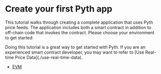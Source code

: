 
# Create your first Pyth app

This tutorial walks through creating a complete application that uses Pyth price feeds.
The application includes both a smart contract in addition to off-chain code that invokes the contract.
Please choose your environment to get started:

<Callout type="info" emoji="ℹ️">
  Doing this tutorial is a great way to get started with Pyth. If you are an experienced smart contract developer,
  you may want to refer to [Use Real-time Price Data](./use-real-time-data).
</Callout>

- [EVM](create-your-first-pyth-app/evm/part-1)
